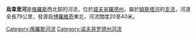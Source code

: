 {{Infobox River | river_name = 烏韋里河
  | image_name = 
  | caption = 
  | origin = 
  | mouth = [[姆斯塔河|姆斯塔河]]
  | basin_countries = {{flag|Russia}}
  | length = 79公里
  | elevation = 144米
  | discharge = 
  | watershed = 
}}

'''烏韋里河'''是[[俄羅斯|俄羅斯]]西北部的河流，位於[[諾夫哥羅德州|諾夫哥羅德州]]，屬於[[姆斯塔河|姆斯塔河]]的[[支流|支流]]，河道全長79公里，發源自[[博羅維奇|博羅維奇]]東北，河流闊度20至40米。

[[Category:俄羅斯河流|Category:俄羅斯河流]]
[[Category:诺夫哥罗德州河流|Category:诺夫哥罗德州河流]]

{{俄羅斯地理小作品}}